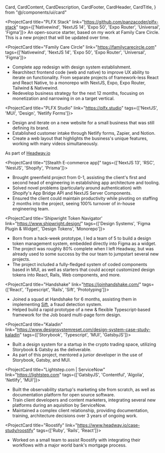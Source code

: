   Card,
  CardContent,
  CardDescription,
  CardFooter,
  CardHeader,
  CardTitle,
} from "@/components/ui/card"

<ProjectCard title="PLFX Stack" link="https://github.com/panzacoder/plfx-stack" tags={['Nativewind', 'NextJS 14', 'Expo 50', 'Expo Router', 'Universal', 'Figma']}>
  An open-source starter, based on my work at Family Care Circle. This is a new project that will be updated over time.
</ProjectCard>

<ProjectCard title="Family Care Circle" link="https://familycarecircle.com" tags={['Nativewind', 'NextJS 14', 'Expo 50', 'Expo Router', 'Universal', 'Figma']}>
  - Complete app redesign with design system establishment.
  - Rearchitect frontend code (web and native) to improve UX ability to iterate on functionality. From separate projects of framework-less React and React Native, to a monorepo with NextJS, Expo, Expo Router, Tailwind & Nativewind.
  - Redevelop business strategy for the next 12 months, focusing on monetization and narrowing in on a target vertical.
</ProjectCard>

<ProjectCard title="PLFX Studio" link="https://plfx.studio" tags={['NextJS', 'MUI', 'Design', 'Netlify Forms']}>
  - Design and iterate on a new website for a small business that was still defining its brand.
  - Established customer intake through Netlify forms, Zapier, and Notion.
  - Create a web layout that highlights the business's unique features, working with many videos simultaneously.
</ProjectCard>


<Lead className='pt-8'>As part of [Headway.io](https://headway.io)</Lead>

<ProjectCard title="[Stealth E-commerce app]" tags={['NextJS 13', 'RSC', 'NestJS', 'Shopify', 'Prisma']}>
  - Brought greenfield project from 0-1, assisting the client's first and second head of engineering in establishing app architecture and tooling. 
  - Solved novel problems (particularly around authentication) with Shopify's App Bridge API and NextJS Server Components.
  - Ensured the client could maintain productivity while pivoting on staffing 2 months into the project, seeing 100% turnover of in-house engineering team.
</ProjectCard>

<ProjectCard title='Shipwright Token Navigator' link="https://www.shipwright.design/" tags={['Design Systems', 'Figma Plugin & Widget', 'Design Tokens', 'Monorepo']}>
  - Born from a hack-week prototype, I led a team of 5 to build a design token management system, embedded directly into Figma as a widget. 
  - The project was roughly 80% complete when I left Headway, but was already used to some success by the our team to jumpstart several new projects.
  - The project included a fully-fledged system of coded components based in MUI, as well as starters that could accept customized design tokens into React, Rails, Web components, and more.
</ProjectCard>

<ProjectCard title="Handshake" link="https://joinhandshake.com/" tags={['React', 'Typescript', 'Rails', 'Sift', 'Prototyping']}>
  - Joined a squad at Handshake for 6 months, assisting them in implementing [Sift](https://sift.com/products/digital-trust-safety-platform), a fraud detection system.
  - Helped build a rapid prototype of a new & flexible Typescript-based framework for the Job board multi-page form design. 
</ProjectCard>


<ProjectCard title="Kaladin" link="https://www.designsystemreset.com/design-system-case-study-kaladin" tags={['Storybook', 'Typescript', 'MUI', 'GatsbyJS']}>
  - Built a design system for a startup in the crypto trading space, utilizing Storybook & Gatsby as the deliverable.
  - As part of this project, mentored a junior developer in the use of Storybook, Gatsby, and MUI. 
</ProjectCard>

<ProjectCard title="Lightstep.com | ServiceNow" link="https://lightstep.com" tags={['GatsbyJS', 'Contentful', 'Algolia', 'Netlify', 'MUI']}>
  - Built the observability startup's marketing site from scratch, as well as documentation platform for open source software.
  - Train client developers and content marketers, integrating several new platforms during an aquisition by ServiceNow.
  - Maintained a complex client relationship, providing documentation, training, architecture decisions over 3 years of ongoing work.
</ProjectCard>

<ProjectCard title="Roostify" link="https://www.headway.io/case-study/roostify" tags={['Ruby', 'Rails', 'React']}>
  - Worked on a small team to assist Roostify with integrating their workflows with a major world bank's mortgage process.
</ProjectCard>

